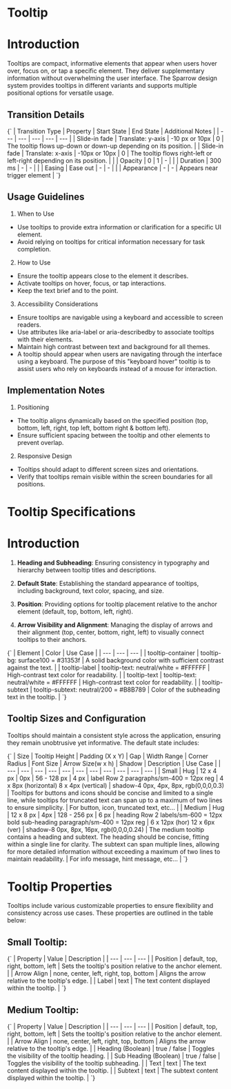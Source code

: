 
<Meta title="Components/Tooltip/Documentation" />

# Tooltip

# Introduction

Tooltips are compact, informative elements that appear when users hover over, focus on, or tap a specific element. They deliver supplementary information without overwhelming the user interface.
The Sparrow design system provides tooltips in different variants and supports multiple positional options for versatile usage.

## Transition Details

<Markdown>
  {`
| Transition Type | Property | Start State | End State | Additional Notes |
| --- | --- | --- | --- | --- |
| Slide-in fade | Translate: y-axis | -10 px or 10px | 0 | The tooltip flows up-down or down-up depending on its position. |
| Slide-in fade | Translate: x-axis | -10px or 10px | 0 | The tooltip flows right-left or left-right depending on its position. |
| | Opacity | 0 | 1 | - |
| | Duration | 300 ms | - | - |
| | Easing | Ease out | - | - |
| | Appearance | - | - | Appears near trigger element |
`}
</Markdown>

## Usage Guidelines

1. When to Use
- Use tooltips to provide extra information or clarification for a specific UI element.
- Avoid relying on tooltips for critical information necessary for task completion.

2. How to Use
- Ensure the tooltip appears close to the element it describes.
- Activate tooltips on hover, focus, or tap interactions. 
- Keep the text brief and to the point.

3. Accessibility Considerations
- Ensure tooltips are navigable using a keyboard and accessible to screen readers.
- Use attributes like aria-label or aria-describedby to associate tooltips with their elements.
- Maintain high contrast between text and background for all themes.
- A tooltip should appear when users are navigating through the interface using a keyboard. The purpose of this "keyboard hover" tooltip is to assist users who rely on keyboards instead of a mouse for interaction.

## Implementation Notes

1. Positioning
- The tooltip aligns dynamically based on the specified position (top, bottom, left, right, top left, bottom right & bottom left).
- Ensure sufficient spacing between the tooltip and other elements to prevent overlap.

2. Responsive Design
- Tooltips should adapt to different screen sizes and orientations.
- Verify that tooltips remain visible within the screen boundaries for all positions.


# Tooltip Specifications

# Introduction

1. **Heading and Subheading**: Ensuring consistency in typography and hierarchy between tooltip titles and descriptions.

2. **Default State**: Establishing the standard appearance of tooltips, including background, text color, spacing, and size.

3. **Position**: Providing options for tooltip placement relative to the anchor element (default, top, bottom, left, right).

4. **Arrow Visibility and Alignment**: Managing the display of arrows and their alignment (top, center, bottom, right, left) to visually connect tooltips to their anchors.

<Markdown>
  {`
| Element | Color | Use Case |
| --- | --- | --- |
| tooltip-container | tooltip-bg: surface100 = #31353f | A solid background color with sufficient contrast against the text. |
| tooltip-label | tooltip-text: neutral/white = #FFFFFF | High-contrast text color for readability. |
| tooltip-text | tooltip-text: neutral/white = #FFFFFF | High-contrast text color for readability. |
| tooltip-subtext | tooltip-subtext: neutral/200 = #B8B789 | Color of the subheading text in the tooltip. |
`}
</Markdown>

## Tooltip Sizes and Configuration

Tooltips should maintain a consistent style across the application, ensuring they remain unobtrusive yet informative. The default state includes:

<Markdown>
  {`
| Size | Tooltip Height | Padding (X x Y) | Gap | Width Range | Corner Radius | Font Size | Arrow Size(w x h) | Shadow | Description | Use Case |
| --- | --- | --- | --- | --- | --- | --- | --- | --- | --- | --- |
| Small | Hug | 12 x 4 px | 0px | 56 - 128 px | 4 px | label Row 2 paragraphs/sm-400 = 12px reg | 4 x 8px (horizontal) 8 x 4px (vertical) | shadow-4 0px, 4px, 8px, rgb(0,0,0,0.3) | Tooltips for buttons and icons should be concise and limited to a single line, while tooltips for truncated text can span up to a maximum of two lines to ensure simplicity. | For button, icon, truncated text, etc... |
| Medium | Hug | 12 x 8 px | 4px | 128 - 256 px | 6 px | heading Row 2 labels/sm-600 = 12px bold sub-heading paragraph/sm-400 = 12px reg | 6 x 12px (hor) 12 x 6px (ver) | shadow-8 0px, 8px, 16px, rgb(0,0,0,0.24) | The medium tooltip contains a heading and subtext. The heading should be concise, fitting within a single line for clarity. The subtext can span multiple lines, allowing for more detailed information without exceeding a maximum of two lines to maintain readability. | For info message, hint message, etc... |
`}
</Markdown>


# Tooltip Properties

Tooltips include various customizable properties to ensure flexibility and consistency across use cases. These properties are outlined in the table below:

## Small Tooltip:

<Markdown>
  {`
| Property | Value | Description |
| --- | --- | --- |
| Position | default, top, right, bottom, left | Sets the tooltip's position relative to the anchor element. |
| Arrow Align | none, center, left, right, top, bottom | Aligns the arrow relative to the tooltip's edge. |
| Label | text | The text content displayed within the tooltip. |
`}
</Markdown>

## Medium Tooltip:

<Markdown>
  {`
| Property | Value | Description |
| --- | --- | --- |
| Position | default, top, right, bottom, left | Sets the tooltip's position relative to the anchor element. |
| Arrow Align | none, center, left, right, top, bottom | Aligns the arrow relative to the tooltip's edge. |
| Heading (Boolean) | true / false | Toggles the visibility of the tooltip heading. |
| Sub Heading (Boolean) | true / false | Toggles the visibility of the tooltip subheading. |
| Text | text | The text content displayed within the tooltip. |
| Subtext | text | The subtext content displayed within the tooltip. |
`}
</Markdown>